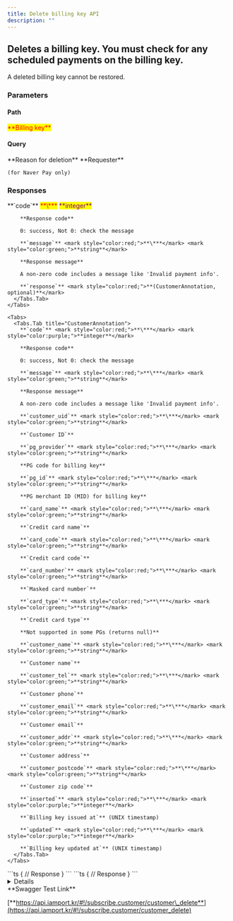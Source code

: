 ```yaml
---
title: Delete billing key API
description: ""
---
```



## Deletes a billing key. You must check for any scheduled payments on the billing key.

<Swagger method="delete" path="/subscribe/customers/{customer_uid}" baseUrl="https://api.iamport.kr" summary=" Deletes the specified billing key.">
  <SwaggerDescription>
    A deleted billing key cannot be restored.
  </SwaggerDescription>

  ### Parameters

  #### Path

  <SwaggerParameter name="customer_uid" type="String" required="true">
    <mark style="color:red;">
      **Billing key**
    </mark>
  </SwaggerParameter>

  #### Query

  <SwaggerParameter name="reason" type="String">
    **Reason for deletion**
  </SwaggerParameter>

  <SwaggerParameter name="extra[requester]" type="String">
    **Requester**

    (for Naver Pay only)
  </SwaggerParameter>

  ### Responses

  <SwaggerResponse status="200: OK" description="Success">
    <Tabs>
      <Tabs.Tab title="CustomerResponse">
        **`code`** <mark style="color:red;">**\***</mark> <mark style="color:purple;">**integer**</mark>

        **Response code**

        0: success, Not 0: check the message

        **`message`** <mark style="color:red;">**\***</mark> <mark style="color:green;">**string**</mark>

        **Response message**

        A non-zero code includes a message like 'Invalid payment info'.

        **`response`** <mark style="color:red;">**(CustomerAnnotation, optional)**</mark>
      </Tabs.Tab>
    </Tabs>

    <Tabs>
      <Tabs.Tab title="CustomerAnnotation">
        **`code`** <mark style="color:red;">**\***</mark> <mark style="color:purple;">**integer**</mark>

        **Response code**

        0: success, Not 0: check the message

        **`message`** <mark style="color:red;">**\***</mark> <mark style="color:green;">**string**</mark>

        **Response message**

        A non-zero code includes a message like 'Invalid payment info'.

        **`customer_uid`** <mark style="color:red;">**\***</mark> <mark style="color:green;">**string**</mark>

        **`Customer ID`**

        **`pg_provider`** <mark style="color:red;">**\***</mark> <mark style="color:green;">**string**</mark>

        **PG code for billing key**

        **`pg_id`** <mark style="color:red;">**\***</mark> <mark style="color:green;">**string**</mark>

        **PG merchant ID (MID) for billing key**

        **`card_name`** <mark style="color:red;">**\***</mark> <mark style="color:green;">**string**</mark>

        **`Credit card name`**

        **`card_code`** <mark style="color:red;">**\***</mark> <mark style="color:green;">**string**</mark>

        **`Credit card code`**

        **`card_number`** <mark style="color:red;">**\***</mark> <mark style="color:green;">**string**</mark>

        **`Masked card number`**

        **`card_type`** <mark style="color:red;">**\***</mark> <mark style="color:green;">**string**</mark>

        **`Credit card type`**

        **Not supported in some PGs (returns null)**

        **`customer_name`** <mark style="color:red;">**\***</mark> <mark style="color:green;">**string**</mark>

        **`Customer name`**

        **`customer_tel`** <mark style="color:red;">**\***</mark> <mark style="color:green;">**string**</mark>

        **`Customer phone`**

        **`customer_email`** <mark style="color:red;">**\***</mark> <mark style="color:green;">**string**</mark>

        **`Customer email`**

        **`customer_addr`** <mark style="color:red;">**\***</mark> <mark style="color:green;">**string**</mark>

        **`Customer address`**

        **`customer_postcode`** <mark style="color:red;">**\***</mark> <mark style="color:green;">**string**</mark>

        **`Customer zip code`**

        **`inserted`** <mark style="color:red;">**\***</mark> <mark style="color:purple;">**integer**</mark>

        **`Billing key issued at`** (UNIX timestamp)

        **`updated`** <mark style="color:red;">**\***</mark> <mark style="color:purple;">**integer**</mark>

        **`Billing key updated at`** (UNIX timestamp)
      </Tabs.Tab>
    </Tabs>
  </SwaggerResponse>

  <SwaggerResponse status="401: Unauthorized" description="Missing or invalid access token">
    ```ts
    {
      // Response
    }
    ```
  </SwaggerResponse>

  <SwaggerResponse status="404: Not Found" description="Invalid customer_uid">
    ```ts
    {
      // Response
    }
    ```
  </SwaggerResponse>
</Swagger>

<Details>
  <Details.Summary>Response Model Schema</Details.Summary>

  <Details.Content>
    ```json
    {
      "code": 0,
      "message": "string",
      "response": {
        "customer_uid": "string",
        "pg_provider": "string",
        "pg_id": "string",
        "card_name": "string",
        "card_code": "string",
        "card_number": "string",
        "card_type": "null",
        "customer_name": "string",
        "customer_tel": "string",
        "customer_email": "string",
        "customer_addr": "string",
        "customer_postcode": "string",
        "inserted": 0,
        "updated": 0
      }
    }
    ```
  </Details.Content>
</Details>

<Hint style="success">
  **Swagger Test Link**

  [**https://api.iamport.kr/#!/subscribe.customer/customer\_delete**](https://api.iamport.kr/#!/subscribe.customer/customer_delete)
</Hint>
